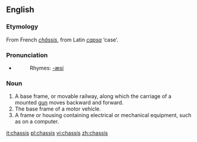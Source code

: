 ==English==

===Etymology===
From French ''[[châssis]]'', from Latin ''[[capsa]]'' ‘case’.

===Pronunciation===
* {{IPA|/ˈʃæsi/}}
*:Rhymes: [[Rhymes:English:-æsi|-æsi]]

===Noun===
{{en-noun|chassis}}

#A base frame, or movable railway, along which the carriage of a mounted [[gun]] moves backward and forward.
#The base frame of a motor vehicle.
#A frame or housing containing electrical or mechanical equipment, such as on a computer.

[[it:chassis]]
[[pl:chassis]]
[[vi:chassis]]
[[zh:chassis]]